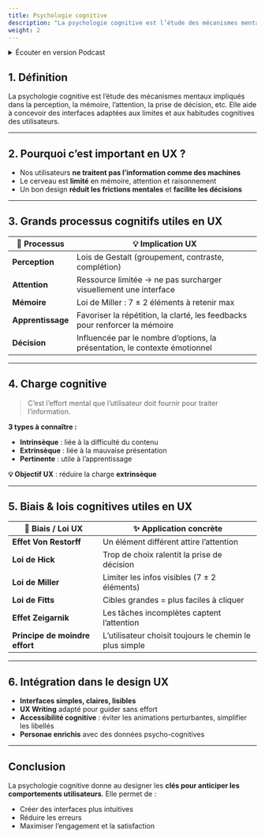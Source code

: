 ```yaml
---
title: Psychologie cognitive
description: "La psychologie cognitive est l’étude des mécanismes mentaux impliqués dans la perception, la mémoire, l’attention, la prise de décision, etc."
weight: 2
---
```



<details>
    <summary>Écouter en version Podcast</summary>
> [!INFO] Information
> Disponible en podcast audio. (Généré par IA avec NoteBook LM by Google)
>
> <br />
> [En savoir plus](/fr/why-ai-podcast)

<SrtPlayer
  client:only="react"
  audioSrc="/podcasts/ux-cognitive-psychology.mp3"
  srtUrl="/podcasts/ux-cognitive-psychology.srt"
/>
</details>

## 1. Définition

La psychologie cognitive est l’étude des mécanismes mentaux impliqués dans la perception, la mémoire, l’attention, la prise de décision, etc. Elle aide à concevoir des interfaces adaptées aux limites et aux habitudes cognitives des utilisateurs.

---

## 2. Pourquoi c’est important en UX ?

- Nos utilisateurs **ne traitent pas l’information comme des machines**
- Le cerveau est **limité** en mémoire, attention et raisonnement
- Un bon design **réduit les frictions mentales** et **facilite les décisions**

---

## 3. Grands processus cognitifs utiles en UX

| 🧠 Processus      | 💡 Implication UX                                                           |
| ----------------- | --------------------------------------------------------------------------- |
| **Perception**    | Lois de Gestalt (groupement, contraste, complétion)                         |
| **Attention**     | Ressource limitée → ne pas surcharger visuellement une interface            |
| **Mémoire**       | Loi de Miller : 7 ± 2 éléments à retenir max                                |
| **Apprentissage** | Favoriser la répétition, la clarté, les feedbacks pour renforcer la mémoire |
| **Décision**      | Influencée par le nombre d’options, la présentation, le contexte émotionnel |

---

## 4. Charge cognitive

> C’est l’effort mental que l’utilisateur doit fournir pour traiter l’information.

**3 types à connaître :**

- **Intrinsèque** : liée à la difficulté du contenu
- **Extrinsèque** : liée à la mauvaise présentation
- **Pertinente** : utile à l’apprentissage

**💡 Objectif UX** : réduire la charge **extrinsèque**

---

## 5. Biais & lois cognitives utiles en UX

| 🧠 Biais / Loi UX              | ✨ Application concrète                                 |
| ------------------------------ | ------------------------------------------------------- |
| **Effet Von Restorff**         | Un élément différent attire l’attention                 |
| **Loi de Hick**                | Trop de choix ralentit la prise de décision             |
| **Loi de Miller**              | Limiter les infos visibles (7 ± 2 éléments)             |
| **Loi de Fitts**               | Cibles grandes = plus faciles à cliquer                 |
| **Effet Zeigarnik**            | Les tâches incomplètes captent l’attention              |
| **Principe de moindre effort** | L’utilisateur choisit toujours le chemin le plus simple |

---

## 6. Intégration dans le design UX

- **Interfaces simples, claires, lisibles**
- **UX Writing** adapté pour guider sans effort
- **Accessibilité cognitive** : éviter les animations perturbantes, simplifier les libellés
- **Personae enrichis** avec des données psycho-cognitives

---

## Conclusion

La psychologie cognitive donne au designer les **clés pour anticiper les comportements utilisateurs**. Elle permet de :

- Créer des interfaces plus intuitives
- Réduire les erreurs
- Maximiser l’engagement et la satisfaction
